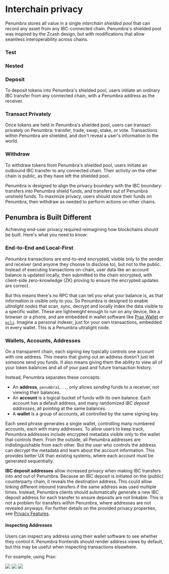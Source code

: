 
# Interchain privacy

Penumbra stores all value in a single _interchain shielded pool_ that can record
any asset from any IBC-connected chain. Penumbra's shielded pool was inspired by
the Zcash design, but with modifications that allow seamless interoperability
across chains.

<Steps>

### Test

<Steps>

### Nested

</Steps>
</Steps>

<Steps>

### Deposit

To deposit tokens into Penumbra's shielded pool, users initiate an ordinary IBC
transfer from any connected chain, with a Penumbra address as the receiver.

### Transact Privately

Once tokens are held in Penumbra's shielded pool, users can transact privately
on Penumbra: transfer, trade, swap, stake, or vote.  Transactions within Penumbra
are shielded, and don't reveal a user's information to the world.

### Withdraw

To withdraw tokens from Penumbra's shielded pool, users initiate an outbound IBC
transfer to any connected chain.  Their activity on the other chain is public,
as they have left the shielded pool.

</Steps>

Penumbra is designed to align the privacy boundary with the IBC boundary:
transfers into Penumbra shield funds, and transfers out of Penumbra unshield
funds.  To maximize privacy, users should store their funds on Penumbra, then
withdraw as needed to perform actions on other chains.

## Penumbra is Built Different

Achieving end-user privacy required reimagining how blockchains should be built.
Here's what you need to know:

### End-to-End and Local-First

Penumbra transactions are end-to-end encrypted, visible only to the sender and
receiver (and anyone they choose to disclose to), but not to the public.  Instead of executing transactions on-chain, user data like an account balance is
updated locally, then submitted to the chain encrypted, with client-side zero-knowledge (ZK)
proving to ensure the encrypted updates are correct.

But this means there's no RPC that can tell you what your balance is, as that
information is visible only to you.  So Penumbra is designed to enable
_ultralight nodes_ that scan, sync, decrypt and locally index the data visible
to a specific wallet.  These are lightweight enough to run on any device, like a
browser or a phone, and are embedded in wallet software like [Prax
Wallet](./web/prax.mdx) or [`pcli`](./pcli.md).  Imagine a personal indexer,
just for your own transactions, embedded in every wallet. This is a Penumbra
ultralight node.

### Wallets, Accounts, Addresses

On a transparent chain, each signing key typically controls one account with one address.
This means that giving out an address doesn't just let someone send you funds.
It also means giving them the ability to view all of your token balances and all
of your past and future transaction history.

Instead, Penumbra separates these concepts:

* An **address**, `penumbra1...`, only allows _sending_ funds to a receiver, not viewing their balances.
* An **account** is a logical bucket of funds with its own balance. Each account has a default address, and many randomized _IBC deposit addresses_, all pointing at the same balances.
* A **wallet** is a group of accounts, all controlled by the same signing key.

Each seed phrase generates a single wallet, controlling many numbered accounts,
each with many addresses.  To allow users to keep track, Penumbra addresses
include encrypted metadata visible only to the wallet that controls them.  From
the outside, all Penumbra addresses are indistinguishable from each other. But
the user who controls the address can decrypt the metadata and learn about the
account information.  This provides better UX than existing systems, where each
account must be generated sequentially.

**IBC deposit addresses** allow increased privacy when making IBC transfers into
and out of Penumbra.  Because an IBC deposit is initiated on the (public)
counterparty chain, it reveals the destination address.  This could allow
linking different inbound transfers if the same address was used multiple times.
Instead, Penumbra clients should automatically generate a new IBC deposit
address for each transfer to ensure deposits are not linkable.  This is not a
problem for transfers _within_ Penumbra, where addresses are not revealed
anyways. For further details on the provided privacy properties, see [Privacy Features](/privacy#ibc-transfers).

#### Inspecting Addresses

Users can inspect any address using their wallet software to see whether they
control it.  Penumbra frontends should render address views by default, but this
may be useful when inspecting transactions elsewhere.

For example, using Prax:

<div style={{ display: 'flex', marginTop: '1em' }}>
  <img src="./images/inspect-1.png" style={{ width: '33.33%' }} />
  <img src="./images/inspect-3.png" style={{ width: '33.33%' }} />
  <img src="./images/inspect-2.png" style={{ width: '33.33%' }} />
</div>